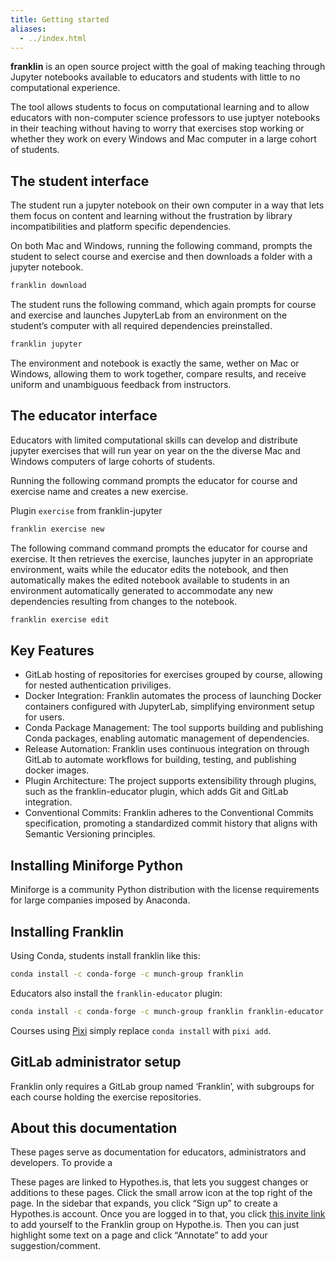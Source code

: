 ```yaml
---
title: Getting started
aliases:
  - ../index.html
---
```


**franklin** is an open source project witth the goal of making teaching through Jupyter notebooks available to educators and students with little to no computational experience.

The tool allows students to focus on computational learning and to allow educators with non-computer science professors to use juptyer notebooks in their teaching without having to worry that exercises stop working or whether they work on every Windows and Mac computer in a large cohort of students.

## The student interface

The student run a jupyter notebook on their own computer in a way that lets them focus on content and learning without the frustration by library incompatibilities and platform specific dependencies. 

On both Mac and Windows, running the following command, prompts the student to select course and exercise and then downloads a folder with a jupyter notebook.

```.bash
franklin download
```

The student runs the following command, which again prompts for course and exercise and launches JupyterLab from an environment on the student's computer with all required dependencies preinstalled.

```.bash
franklin jupyter
```

The environment and notebook is exactly the same, wether on Mac or Windows, allowing them to work together, compare results, and receive uniform and unambiguous feedback from instructors.

## The educator interface

Educators with limited computational skills can develop and distribute jupyter exercises that will run year on year on the the diverse Mac and Windows computers of large cohorts of students.

Running the following command prompts the educator for course and exercise name and creates a new exercise. 

Plugin `exercise` from franklin-jupyter

```.bash
franklin exercise new
```

The following command command prompts the educator for course and exercise. It then retrieves the exercise, launches jupyter in an appropriate environment, waits while the educator edits the notebook, and then automatically makes the edited notebook available to students in an environment automatically generated to accommodate any new dependencies resulting from changes to the notebook.

```.bash
franklin exercise edit
```

## Key Features

- GitLab hosting of repositories for exercises grouped by course, allowing for nested authentication priviliges.
- Docker Integration: Franklin automates the process of launching Docker containers configured with JupyterLab, simplifying environment setup for users.
- Conda Package Management: The tool supports building and publishing Conda packages, enabling automatic management of dependencies.
- Release Automation: Franklin uses continuous integration on through GitLab to automate workflows for building, testing, and publishing docker images.
- Plugin Architecture: The project supports extensibility through plugins, such as the franklin-educator plugin, which adds Git and GitLab integration.
- Conventional Commits: Franklin adheres to the Conventional Commits specification, promoting a standardized commit history that aligns with Semantic Versioning principles.

## Installing Miniforge Python

Miniforge is a community Python distribution with the license requirements for large companies imposed by Anaconda. 

## Installing Franklin

Using Conda, students install franklin like this:

```.bash
conda install -c conda-forge -c munch-group franklin
```

Educators also install the `franklin-educator` plugin:

```.bash
conda install -c conda-forge -c munch-group franklin franklin-educator
```

Courses using [Pixi](https://pixi.sh/latest/) simply replace `conda install` with `pixi add`.

## GitLab administrator setup

Franklin only requires a GitLab group named 'Franklin', with subgroups for each course holding the exercise repositories.

## About this documentation

These pages serve as documentation for educators, administrators and developers. To provide a 

These pages are linked to Hypothes.is, that lets you suggest changes or additions to these pages. Click the small arrow icon at the top right of the page. In the sidebar that expands, you click "Sign up" to create a Hypothes.is account. Once you are logged in to that, you click [this invite link](https://hypothes.is/groups/99akKdQZ/franklin) to add yourself to the Franklin group on Hypothe.is. Then you can just highlight some text on a page and click "Annotate" to add your suggestion/comment. 

